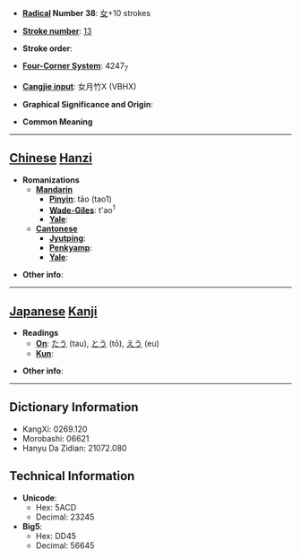 * '''[[Wiktionary:Chinese radical index| Radical]] Number 38''': [[Wiktionary:Chinese radical index 女|女]]+10 strokes

* '''[[Wiktionary:Chinese total strokes index|Stroke number]]''': [[Wiktionary:Chinese total strokes index 13|13]]

* '''Stroke order''': 

* '''[[Wiktionary:Chinese four corner index|Four-Corner System]]''': 4247<sub>7</sub>

* '''[[Wiktionary:Chinese Cangjie index|Cangjie input]]''': 女月竹X (VBHX)

* '''Graphical Significance and Origin''': 

* '''Common Meaning'''

----

== [[Chinese]] [[Hanzi]] ==

* '''Romanizations'''
** '''[[Mandarin]]'''
*** '''[[Pinyin]]''': tāo (tao1)
*** '''[[Wade-Giles]]''': t'ao<sup>1</sup>
*** '''[[Yale]]''': 
** '''[[Cantonese]]'''
*** '''[[Jyutping]]''':
*** '''[[Penkyamp]]''': 
*** '''[[Yale]]''': 

* '''Other info''': 

----

== [[Japanese]] [[Kanji]] ==

* '''Readings'''
** '''[[On]]''': [[たう]] (tau), [[とう]] (tō), [[えう]] (eu)
** '''[[Kun]]''': 

* '''Other info''':  

----

== Dictionary Information ==

* KangXi: 0269.120
* Morobashi: 06621
* Hanyu Da Zidian: 21072.080

== Technical Information ==

* '''Unicode''':
** Hex: 5ACD
** Decimal: 23245
* '''Big5''':
** Hex: DD45
** Decimal: 56645